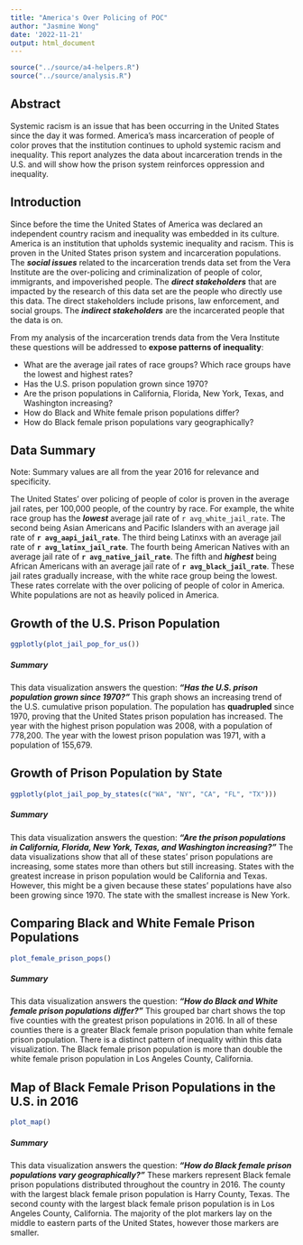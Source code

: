 ```yaml
---
title: "America's Over Policing of POC"
author: "Jasmine Wong"
date: '2022-11-21'
output: html_document
---
```


```r
source("../source/a4-helpers.R")
source("../source/analysis.R")
```

## Abstract 
Systemic racism is an issue that has been occurring in the United States since 
the day it was formed. America's mass incarceration of people of color proves 
that the institution continues to uphold systemic racism and inequality. This 
report analyzes the data about incarceration trends in the U.S. and will show 
how the prison system reinforces oppression and inequality. 


## Introduction 
Since before the time the United States of America was declared an independent 
country racism and inequality was embedded in its culture. America is an 
institution that upholds systemic inequality and racism. This is proven in the 
United States prison system and incarceration populations. The
_**social issues**_ related to the incarceration trends data set from the Vera 
Institute are the over-policing and criminalization of people of color, 
immigrants, and impoverished people. The _**direct stakeholders**_ that are
impacted by the research of this data set are the people who directly use 
this data. The direct stakeholders include prisons, law enforcement, and social 
groups. The _**indirect stakeholders**_ are the incarcerated people that the 
data is on. 

From my analysis of the incarceration trends data from the Vera Institute these
questions will be addressed to **expose patterns of inequality**:

* What are the average jail rates of race groups? Which race groups have the 
lowest and highest rates?
* Has the U.S. prison population grown since 1970?
* Are the prison populations in California, Florida, New York, Texas, and 
Washington increasing?
* How do Black and White female prison populations differ?
* How do Black female prison populations vary geographically?

## Data Summary 
Note: Summary values are all from the year 2016 for relevance and specificity.

The United States' over policing of people of color is proven in the average 
jail rates, per 100,000 people, of the country by race. For example, the 
white race group has the _**lowest**_ average jail rate of 
`r avg_white_jail_rate`. The second being Asian Americans and Pacific Islanders
with an average jail rate of **`r avg_aapi_jail_rate`**. The third being 
Latinxs with an average jail rate of **`r avg_latinx_jail_rate`**. The fourth 
being American Natives with an average jail rate of 
**`r avg_native_jail_rate`**. The fifth and _**highest**_ being African 
Americans with an average jail rate of **`r avg_black_jail_rate`**. These jail 
rates gradually increase, with the white race group being the lowest. 
These rates correlate with the over policing of people of color in America. 
White populations are not as heavily policed in America.

## Growth of the U.S. Prison Population
```r
ggplotly(plot_jail_pop_for_us())
```
##### Summary
This data visualization answers the question: _**"Has the U.S. prison population grown since 1970?"**_ This graph shows an increasing trend of the U.S. cumulative prison population. The population has **quadrupled** since 1970, proving that the United States prison population has increased. The year with the highest prison population was 2008, with a population of 778,200. The year with the lowest prison population was 1971, with a population of 155,679.


## Growth of Prison Population by State 
``` r
ggplotly(plot_jail_pop_by_states(c("WA", "NY", "CA", "FL", "TX")))
```
##### Summary
This data visualization answers the question: _**"Are the prison populations in California, Florida, New York, Texas, and Washington increasing?"**_ The data visualizations show that all of these states' prison populations are increasing, some states more than others but still increasing. States with the greatest increase in prison population would be California and Texas. However, this might be a given because these states' populations have also been growing since 1970. The state with the smallest increase is New York.


## Comparing Black and White Female Prison Populations
``` r
plot_female_prison_pops()
```
##### Summary
This data visualization answers the question: _**"How do Black and White female prison populations differ?"**_ This grouped bar chart shows the top five counties with the greatest prison populations in 2016. In all of these counties there is a greater Black female prison population than white female prison population. There is a distinct pattern of inequality within this data visualization. The Black female prison population is more than double the white female prison population in Los Angeles County, California.

## Map of Black Female Prison Populations in the U.S. in 2016
```r
plot_map()
```
##### Summary
This data visualization answers the question: _**"How do Black female prison populations vary geographically?"**_ These markers represent Black female prison populations distributed throughout the country in 2016. The county with the largest black female prison population is Harry County, Texas. The second county with the largest black female prison population is in Los Angeles County, California. The majority of the plot markers lay on the middle to eastern parts of the United States, however those markers are smaller.


